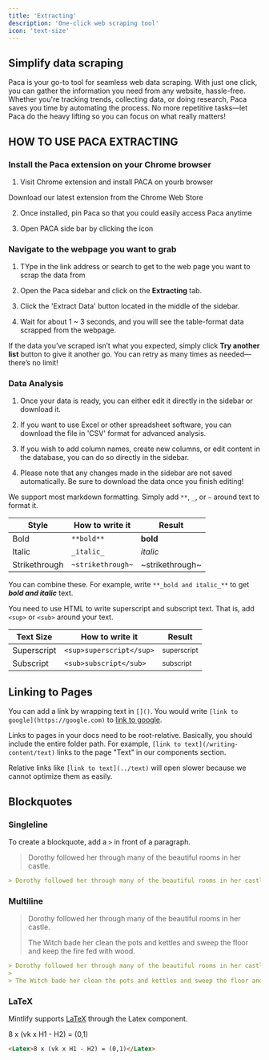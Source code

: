 ```yaml
---
title: 'Extracting'
description: 'One-click web scraping tool'
icon: 'text-size'
---
```


## Simplify data scraping

Paca is your go-to tool for seamless web data scraping. With just one click, you can gather the information you need from any website, hassle-free. Whether you're tracking trends, collecting data, or doing research, Paca saves you time by automating the process. No more repetitive tasks—let Paca do the heavy lifting so you can focus on what really matters!


## HOW TO USE PACA EXTRACTING

### Install the Paca extension on your Chrome browser

1. Visit Chrome extension and install PACA on yourb browser

<CardGroup cols={2}>
  <Card
    title="Install here"
    icon="download"
    href="https://chromewebstore.google.com/detail/paca-gpt-powered-web-scra/gpnieenphjbjcpcdnjhnipckcldebjdf?ref=mintlify"
  >
    Download our latest extension from the Chrome Web Store
  </Card>

</CardGroup>

2. Once installed, pin Paca so that you could easily access Paca anytime 

3. Open PACA side bar by clicking the icon 


### Navigate to the webpage you want to grab

1. TYpe in the link address or search to get to the web page you want to scrap the data from

2. Open the Paca sidebar and click on the **Extracting** tab.

3. Click the 'Extract Data' button located in the middle of the sidebar.

4. Wait for about 1 ~ 3 seconds, and you will see the table-format data scrapped from the webpage. 

<Tip>

If the data you’ve scraped isn’t what you expected, simply click **Try another list** button to give it another go. You can retry as many times as needed—there’s no limit!

</Tip>

### Data Analysis 

1. Once your data is ready, you can either edit it directly in the sidebar or download it.

2. If you want to use Excel or other spreadsheet software, you can download the file in 'CSV' format for advanced analysis.

3. If you wish to add column names, create new columns, or edit content in the database, you can do so directly in the sidebar.

4. Please note that any changes made in the sidebar are not saved automatically. Be sure to download the data once you finish editing!





We support most markdown formatting. Simply add `**`, `_`, or `~` around text to format it.

| Style         | How to write it   | Result          |
| ------------- | ----------------- | --------------- |
| Bold          | `**bold**`        | **bold**        |
| Italic        | `_italic_`        | _italic_        |
| Strikethrough | `~strikethrough~` | ~strikethrough~ |

You can combine these. For example, write `**_bold and italic_**` to get **_bold and italic_** text.

You need to use HTML to write superscript and subscript text. That is, add `<sup>` or `<sub>` around your text.

| Text Size   | How to write it          | Result                 |
| ----------- | ------------------------ | ---------------------- |
| Superscript | `<sup>superscript</sup>` | <sup>superscript</sup> |
| Subscript   | `<sub>subscript</sub>`   | <sub>subscript</sub>   |

## Linking to Pages

You can add a link by wrapping text in `[]()`. You would write `[link to google](https://google.com)` to [link to google](https://google.com).

Links to pages in your docs need to be root-relative. Basically, you should include the entire folder path. For example, `[link to text](/writing-content/text)` links to the page "Text" in our components section.

Relative links like `[link to text](../text)` will open slower because we cannot optimize them as easily.

## Blockquotes

### Singleline

To create a blockquote, add a `>` in front of a paragraph.

> Dorothy followed her through many of the beautiful rooms in her castle.

```md
> Dorothy followed her through many of the beautiful rooms in her castle.
```

### Multiline

> Dorothy followed her through many of the beautiful rooms in her castle.
>
> The Witch bade her clean the pots and kettles and sweep the floor and keep the fire fed with wood.

```md
> Dorothy followed her through many of the beautiful rooms in her castle.
>
> The Witch bade her clean the pots and kettles and sweep the floor and keep the fire fed with wood.
```

### LaTeX

Mintlify supports [LaTeX](https://www.latex-project.org) through the Latex component.

<Latex>8 x (vk x H1 - H2) = (0,1)</Latex>

```md
<Latex>8 x (vk x H1 - H2) = (0,1)</Latex>
```
